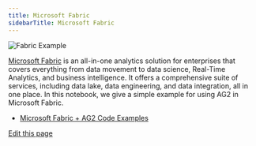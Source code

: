 ```yaml
---
title: Microsoft Fabric
sidebarTitle: Microsoft Fabric
---
```


![Fabric Example](img/ecosystem-fabric.png)

[Microsoft Fabric](https://learn.microsoft.com/en-us/fabric/get-started/microsoft-fabric-overview) is an all-in-one analytics solution for enterprises that covers everything from data movement to data science, Real-Time Analytics, and business intelligence. It offers a comprehensive suite of services, including data lake, data engineering, and data integration, all in one place. In this notebook, we give a simple example for using AG2 in Microsoft Fabric.

- [Microsoft Fabric + AG2 Code Examples](https://github.com/ag2ai/ag2/blob/main/notebook/agentchat_microsoft_fabric.ipynb)

<div className="edit-url-container">
    <a className="edit-url" href="https://github.com/ag2ai/ag2/edit/main/website/docs/ecosystem/microsoft-fabric.mdx" target='_blank'><Icon icon="pen" iconType="solid" size="13px"/> Edit this page</a>
</div>
